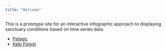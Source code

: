 ```yaml
---
title: "Welcome"
---
```


This is a prototype site for an interactive infographic approach to displaying sanctuary conditions based on time series data.

- [Pelagic](./pelagic.html)
- [Kelp Forest](./kelp-forest.html)